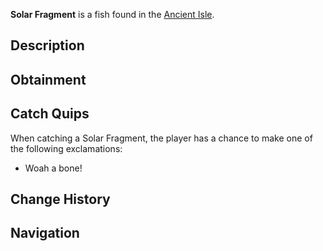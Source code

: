 {{FishInfobox
|image          = Solar Fragment.png
|rarity         = Fragment
|sea            = First Sea
|location       = [[Ancient Isle]]
|sublocation    = 
|sources        = Fishing Rod
|radar_location = 
|xp             = 10
|weather        = 
|time           = 
|season         = 
|bait           = 
|base_weight    = 0.1
|base_value     = 50
|weight_range   = 0
|base_chance    = 0
|base_resil     = 100
}}
'''Solar Fragment''' is a {{Rarity|Fragment}} fish found in the [[Ancient Isle]].

== Description ==
{{Description|A magical stone with an etching representing the scorching heat of the sun.|Bestiary Entry}}

== Obtainment ==
{{Description|Only said to appear at the highest peaks during the Eclipse.|Bestiary Hint}}

== Catch Quips ==
When catching a Solar Fragment, the player has a chance to make one of the following exclamations:
* Woah a bone!

== Change History ==
{{Change History|{{subst:Current Version}}}}

== Navigation ==
{{Fish Navbox|Ancient Isle}}
